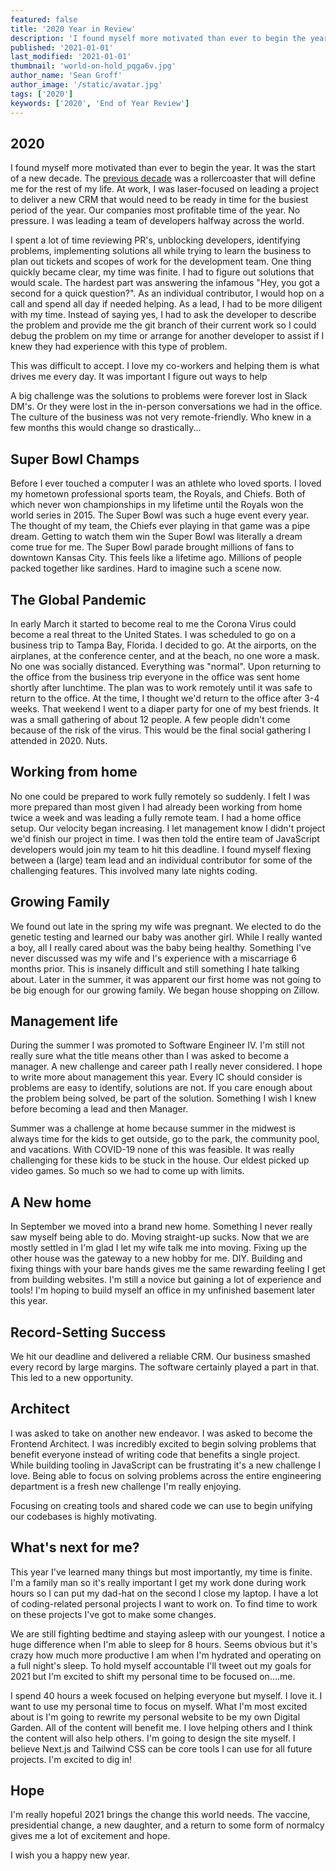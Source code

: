 ```yaml
---
featured: false
title: '2020 Year in Review'
description: 'I found myself more motivated than ever to begin the year. It was the start of a new decade. The previous decade was a rollercoaster that will define me for the rest of my life.'
published: '2021-01-01'
last_modified: '2021-01-01'
thumbnail: 'world-on-hold_pqga6v.jpg'
author_name: 'Sean Groff'
author_image: '/static/avatar.jpg'
tags: ['2020']
keywords: ['2020', 'End of Year Review']
---
```


## 2020

I found myself more motivated than ever to begin the year. It was the start of a new decade. The [previous decade](https://www.seangroff.dev/decade-recap/) was a rollercoaster that will define me for the rest of my life.
At work, I was laser-focused on leading a project to deliver a new CRM that would need to be ready in time for the busiest period of the year. Our companies most profitable time of the year. No pressure.
I was leading a team of developers halfway across the world.

I spent a lot of time reviewing PR's, unblocking developers, identifying problems, implementing solutions all while trying to learn the business to plan out tickets and scopes of work for the development team.
One thing quickly became clear, my time was finite. I had to figure out solutions that would scale. The hardest part was answering the infamous "Hey, you got a second for a quick question?". As an individual contributor, I would hop on a call and spend all day if needed helping.
As a lead, I had to be more diligent with my time. Instead of saying yes, I had to ask the developer to describe the problem and provide me the git branch of their current work so I could debug the problem on my time or arrange for another developer to assist if I knew they had experience with this type of problem.

This was difficult to accept. I love my co-workers and helping them is what drives me every day. It was important I figure out ways to help

A big challenge was the solutions to problems were forever lost in Slack DM's. Or they were lost in the in-person conversations we had in the office.
The culture of the business was not very remote-friendly. Who knew in a few months this would change so drastically...

## Super Bowl Champs

Before I ever touched a computer I was an athlete who loved sports. I loved my hometown professional sports team, the Royals, and Chiefs. Both of which never won championships in my lifetime until the Royals won the world series in 2015.
The Super Bowl was such a huge event every year. The thought of my team, the Chiefs ever playing in that game was a pipe dream.
Getting to watch them win the Super Bowl was literally a dream come true for me. The Super Bowl parade brought millions of fans to downtown Kansas City. This feels like a lifetime ago. Millions of people packed together like sardines. Hard to imagine such a scene now.

## The Global Pandemic

In early March it started to become real to me the Corona Virus could become a real threat to the United States. I was scheduled to go on a business trip to Tampa Bay, Florida. I decided to go. At the airports, on the airplanes, at the conference center, and at the beach, no one wore a mask. No one was socially distanced.
Everything was "normal". Upon returning to the office from the business trip everyone in the office was sent home shortly after lunchtime. The plan was to work remotely until it was safe to return to the office. At the time, I thought we'd return to the office after 3-4 weeks.
That weekend I went to a diaper party for one of my best friends. It was a small gathering of about 12 people. A few people didn't come because of the risk of the virus.
This would be the final social gathering I attended in 2020. Nuts.

## Working from home

No one could be prepared to work fully remotely so suddenly. I felt I was more prepared than most given I had already been working from home twice a week and was leading a fully remote team.
I had a home office setup. Our velocity began increasing. I let management know I didn't project we'd finish our project in time. I was then told the entire team of JavaScript developers would join my team to hit this deadline.
I found myself flexing between a (large) team lead and an individual contributor for some of the challenging features. This involved many late nights coding.

## Growing Family

We found out late in the spring my wife was pregnant. We elected to do the genetic testing and learned our baby was another girl. While I really wanted a boy, all I really cared about was the baby being healthy.
Something I've never discussed was my wife and I's experience with a miscarriage 6 months prior. This is insanely difficult and still something I hate talking about. Later in the summer, it was apparent our first home was not going to be big enough for our growing family. We began house shopping on Zillow.

## Management life

During the summer I was promoted to Software Engineer IV. I'm still not really sure what the title means other than I was asked to become a manager. A new challenge and career path I really never considered.
I hope to write more about management this year. Every IC should consider is problems are easy to identify, solutions are not. If you care enough about the problem being solved, be part of the solution. Something I wish I knew before becoming a lead and then Manager.

Summer was a challenge at home because summer in the midwest is always time for the kids to get outside, go to the park, the community pool, and vacations. With COVID-19 none of this was feasible.
It was really challenging for these kids to be stuck in the house. Our eldest picked up video games. So much so we had to come up with limits.

## A New home

In September we moved into a brand new home. Something I never really saw myself being able to do. Moving straight-up sucks. Now that we are mostly settled in I'm glad I let my wife talk me into moving.
Fixing up the other house was the gateway to a new hobby for me. DIY. Building and fixing things with your bare hands gives me the same rewarding feeling I get from building websites. I'm still a novice but gaining a lot of experience and tools!
I'm hoping to build myself an office in my unfinished basement later this year.

## Record-Setting Success

We hit our deadline and delivered a reliable CRM. Our business smashed every record by large margins. The software certainly played a part in that. This led to a new opportunity.

## Architect

I was asked to take on another new endeavor. I was asked to become the Frontend Architect. I was incredibly excited to begin solving problems that benefit everyone instead of writing code that benefits a single project.
While building tooling in JavaScript can be frustrating it's a new challenge I love. Being able to focus on solving problems across the entire engineering department is a fresh new challenge I'm really enjoying.

Focusing on creating tools and shared code we can use to begin unifying our codebases is highly motivating.

## What's next for me?

This year I've learned many things but most importantly, my time is finite. I'm a family man so it's really important I get my work done during work hours so I can put my dad-hat on the second I close my laptop.
I have a lot of coding-related personal projects I want to work on. To find time to work on these projects I've got to make some changes.

We are still fighting bedtime and staying asleep with our youngest. I notice a huge difference when I'm able to sleep for 8 hours. Seems obvious but it's crazy how much more productive I am when I'm hydrated and operating on a full night's sleep.
To hold myself accountable I'll tweet out my goals for 2021 but I'm excited to shift my personal time to be focused on....me.

I spend 40 hours a week focused on helping everyone but myself. I love it. I want to use my personal time to focus on myself.
What I'm most excited about is I'm going to rewrite my personal website to be my own Digital Garden. All of the content will benefit me. I love helping others and I think the content will also help others.
I'm going to design the site myself. I believe Next.js and Tailwind CSS can be core tools I can use for all future projects. I'm excited to dig in!

## Hope

I'm really hopeful 2021 brings the change this world needs. The vaccine, presidential change, a new daughter, and a return to some form of normalcy gives me a lot of excitement and hope.

I wish you a happy new year.
